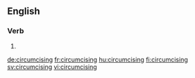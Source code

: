 ==English==

===Verb===
{{head|en|present participle}}

# {{present participle of|circumcise|lang=en}}

[[de:circumcising]]
[[fr:circumcising]]
[[hu:circumcising]]
[[fi:circumcising]]
[[sv:circumcising]]
[[vi:circumcising]]
